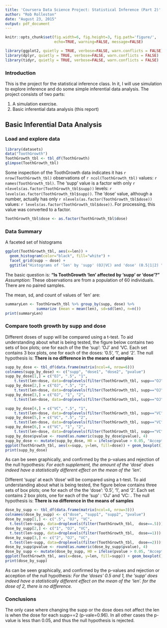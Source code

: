 ```yaml
---
title: 'Coursera Data Science Project: Statistical Inference (Part 2)'
author: "Rob Rolleston"
date: "August 23, 2015"
output: pdf_document
---
```

```r
knitr::opts_chunk$set(fig.width=6, fig.height=3, fig.path='figure/',
                      echo=TRUE, warning=FALSE, message=FALSE)
```
```r
library(ggplot2, quietly = TRUE, verbose=FALSE, warn.conflicts = FALSE)
library(dplyr, quietly = TRUE, verbose=FALSE, warn.conflicts = FALSE)
library(tidyr, quietly = TRUE, verbose=FALSE, warn.conflicts = FALSE)
```
###  Introduction
This is the project for the statistical inference class. In it, I will use simulation to explore inference and do some simple inferential data analysis. The project consists of two parts:

1. A simulation exercise.
2. Basic inferential data analysis (this report)


##  Basic Inferential Data Analysis

### Load and explore data
```r
library(datasets)
data("ToothGrowth")
ToothGrowth_tbl <- tbl_df(ToothGrowth)
glimpse(ToothGrowth_tbl)
```
Some inspection of the ToothGrowth data indicates it has `r nrow(ToothGrowth_tbl)` observations of `r ncol(ToothGrowth_tbl)` values: `r names(ToothGrowth_tbl)`.  The 'supp' value is a factor with only `r nlevels(as.factor(ToothGrowth_tbl$supp))` levels: `r levels(as.factor(ToothGrowth_tbl$supp))`. The 'dose' value, although a number, actually has only `r nlevels(as.factor(ToothGrowth_tbl$dose))` values: `r levels(as.factor(ToothGrowth_tbl$dose))`.  For processing, this value was converted to a factor.
```r
ToothGrowth_tbl$dose <- as.factor(ToothGrowth_tbl$dose)
```

### Data Summary
A faceted set of histograms
```r
ggplot(ToothGrowth_tbl, aes(x=len)) +
  geom_histogram(color="black", fill="white") +
  facet_grid(supp ~ dose) +
  ggtitle("Histograms of 'len' by 'supp' (OJ|VC) and 'dose' (0.5|1|2) ")
```

The basic question is: **"Is ToothGrowth 'len' affected by 'supp' or 'dose'?"**  
*Assumption: *  These observations are from a population of 60 individuals.  There are no paired samples.

The mean, sd, and count of values  of 'len' are:  
```r
summaryLen <- ToothGrowth_tbl %>% group_by(supp, dose) %>%
              summarize (mean = mean(len), sd=sd(len), n=n())
print(summaryLen)
```


### Compare tooth growth by supp and dose

Different doses of supp will be compared using a t-test.  To aid understanding about what is being tested, the figure below contains two sets of box plots; one for each of the the 'sup': 'OJ' and 'VC.  Each set contains 3 box plots, one for each of the doses: '0.5', '1', and '2'. The null hypothesis is: **There is no difference in the means of samples**
```r
supp_by_dose <- tbl_df(data.frame(matrix(ncol=4, nrow=6)))
colnames(supp_by_dose) <- c("supp", "dose1", "dose2", "pvalue")
supp_by_dose[1,] = c("OJ", ".5", "1", 
    t.test(len~dose, data=droplevels(filter(ToothGrowth_tbl, supp=="OJ" & dose!=2)))[3]$p.value)
supp_by_dose[2,] = c("OJ", ".5", "2", 
    t.test(len~dose, data=droplevels(filter(ToothGrowth_tbl, supp=="OJ" & dose!=1)))[3]$p.value)
supp_by_dose[3,] = c("OJ", "1", "2", 
    t.test(len~dose, data=droplevels(filter(ToothGrowth_tbl, supp=="OJ" & dose!=0.5)))[3]$p.value)

supp_by_dose[4,] = c("VC", ".5", "1", 
    t.test(len~dose, data=droplevels(filter(ToothGrowth_tbl, supp=="VC" & dose!=2)))[3]$p.value)
supp_by_dose[5,] = c("VC", ".5", "2", 
    t.test(len~dose, data=droplevels(filter(ToothGrowth_tbl, supp=="VC" & dose!=1)))[3]$p.value)
supp_by_dose[6,] = c("VC", "1", "2", 
    t.test(len~dose, data=droplevels(filter(ToothGrowth_tbl, supp=="VC" & dose!=0.5)))[3]$p.value)
supp_by_dose$pvalue <- round(as.numeric(supp_by_dose$pvalue), 4)
supp_by_dose <- mutate(supp_by_dose, H0 = ifelse(pvalue > 0.05, "Accept", "Reject"))
ggplot(ToothGrowth_tbl, aes(x=supp, y=len, fill=dose)) + geom_boxplot()
print(supp_by_dose)
```
As can be seen graphically, and confirmed by the p-values and rejection of the null hypothesis: *For each supplement, the amount of the 'dose' does indeed have a statistically different effect on the mean of the 'len'.*


Different 'supp' at each 'dose' will be compared using a t-test.  To aid understanding about what is being tested, the figure below contains three sets of box plots; one for each of the the 'dose': '0.5', '1', and '2'.  Each set contains 2 box plots, one for each of the 'sup' : 'OJ' and 'VC: . The null hypothesis is: **There is no difference in the means of samples**

```r
dose_by_supp <- tbl_df(data.frame(matrix(ncol=4, nrow=3)))
colnames(dose_by_supp) <- c("dose", "supp1", "supp2", "pvalue")
dose_by_supp[1,] <- c(".5", "OJ", "VC",
  t.test(len~supp, data=droplevels(filter(ToothGrowth_tbl,  dose==.5)))[3]$p.value)
dose_by_supp[2,] <- c("1", "OJ", "VC",
  t.test(len~supp, data=droplevels(filter(ToothGrowth_tbl,  dose==1)))[3]$p.value)
dose_by_supp[3,] <- c("2", "OJ", "VC",
  t.test(len~supp, data=droplevels(filter(ToothGrowth_tbl,  dose==2)))[3]$p.value)
dose_by_supp$pvalue <- round(as.numeric(dose_by_supp$pvalue), 4)
dose_by_supp <- mutate(dose_by_supp, H0 = ifelse(pvalue > 0.05, "Accept", "Reject"))
ggplot(ToothGrowth_tbl, aes(x=dose, y=len, fill=supp)) + geom_boxplot()
print(dose_by_supp)
```
As can be seen graphically, and confirmed by the p-values and rejection or acception of the null hypothesis: *For the 'doses' 0.5 and 1, the 'supp' does indeed have a statistically different effect on the mean of the 'len'.  for the dose of 2, there is no difference.*

### Conclusions
The only case where changing the supp or the dose does not affect the len is when the dose for each supp==2 (p-vale=0.96).  In all other cases the p-value is less than 0.05, and thus the null hypothesis is rejected.



